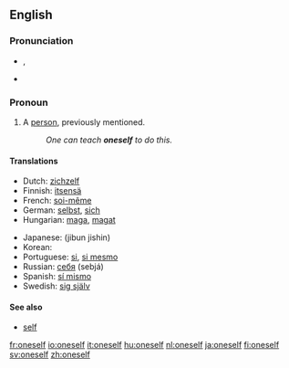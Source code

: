 ==English==

===Pronunciation===
{{English reflexive pronouns}}
* {{IPA|/wʌnˈsɛlf/}}, {{SAMPA|/wVn"sElf/}}
* {{audio|en-us-oneself.ogg|Audio (US)}}

===Pronoun===
{{en-pron|reflexive form of the indefinite pronoun|one|sometimes two words:|one's self}}

# A [[person]], previously mentioned.
#: ''One can teach '''oneself''' to do this.''

====Translations====
{{trans-top|a person, previously mentioned}}
* Dutch: [[zichzelf]]
* Finnish: [[itsensä]]
* French: [[soi-même]]
* German: [[selbst]], [[sich]]
* Hungarian: [[maga]], [[magat]]
{{trans-mid}}
* Japanese: {{Jpan|[[自分自身]]}} (jibun jishin)
* Korean: {{ko-inline|자신|jasin}}
* Portuguese: [[si#Portuguese|si]], [[si mesmo]]
* Russian: [[себя]] (sebjá)
* Spanish: [[sí mismo]]
* Swedish: [[sig själv]]
{{trans-bottom}}

====See also====
* [[self]]

[[fr:oneself]]
[[io:oneself]]
[[it:oneself]]
[[hu:oneself]]
[[nl:oneself]]
[[ja:oneself]]
[[fi:oneself]]
[[sv:oneself]]
[[zh:oneself]]